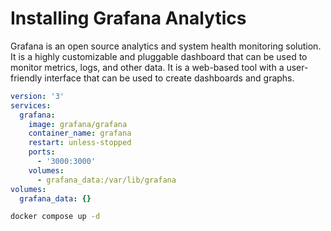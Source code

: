 # Installing Grafana Analytics

Grafana is an open source analytics and system health monitoring solution. It is a highly customizable and pluggable dashboard that can be used to monitor metrics, logs, and other data. It is a web-based tool with a user-friendly interface that can be used to create dashboards and graphs.

```yml filename="docker-compose.yml" copy
version: '3'
services:
  grafana:
    image: grafana/grafana
    container_name: grafana
    restart: unless-stopped
    ports:
      - '3000:3000'
    volumes:
      - grafana_data:/var/lib/grafana
volumes:
  grafana_data: {}
```

```bash copy
docker compose up -d
```